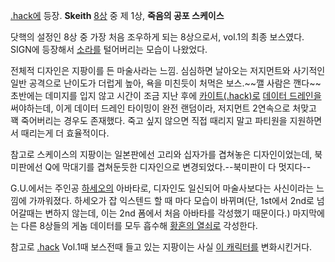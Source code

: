 [[.hack]]에 등장. '''Skeith'''
[[8상]] 중 제 1상, '''죽음의 공포 스케이스'''

닷핵의 설정인 8상 중 가장 처음 조우하게 되는 8상으로서, vol.1의 최종 보스였다. SIGN에 등장해서 [[소라(.hack)|소라]]를 털어버리는 모습이 나왔었다.

전체적 디자인은 지팡이를 든 마술사라는 느낌.
심심하면 날아오는 저지먼트와 사기적인 일반 공격으로 난이도가 더럽게 높아, 욕을 미친듯이 처먹은 보스.~~깰 사람은 깬다~~
초반에는 데미지를 입지 않고 시간이 조금 지난 후에 [[카이트(.hack)]]로 [[데이터 드레인]]을 써야하는데, 이게 데이터 드레인 타이밍이 완전 랜덤이라, 저지먼트 2연속으로 처맞고 꽥 죽어버리는 경우도 존재했다. 죽고 싶지 않으면 직접 때리지 말고 파티원을 지원하면서 때리는게 더 효율적이다.

참고로 스케이스의 지팡이는 일본판에선 고리와 십자가를 겹쳐놓은 디자인이었는데, 북미판에선 Q에 막대기를 겹쳐둔듯한 디자인으로 변경되었다.--북미판이 다 멋지다--


G.U.에서는 주인공 [[하세오]]의 아바타로, 디자인도 일신되어 마술사보다는 사신이라는 느낌에 가까워졌다.
하세오가 잡 익스텐드 할 때 마다 모습이 바뀌며(단, 1st에서 2nd로 넘어갈때는 변하지 않는데, 이는 2nd 폼에서 처음 아바타를 각성했기 때문이다.) 마지막에는 다른 8상들의 게놈 데이터를 모두 흡수해 [[황혼의 열쇠]]로 각성한다.

참고로 [[.hack]] Vol.1때 보스전때 들고 있는 지팡이는 사실 [[소라(.hack)|이 캐릭터]]를 변화시킨거다. 
